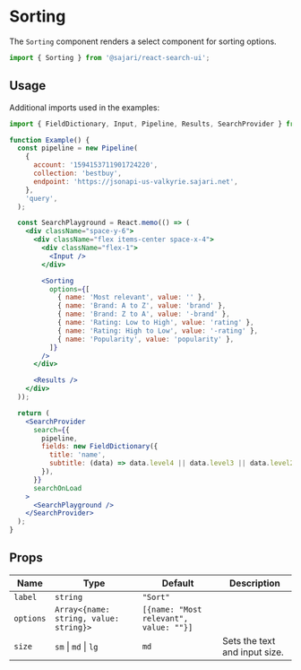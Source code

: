 
<SEO title="Sorting" description="The Sorting component renders a select component for sorting options." />

# Sorting

The `Sorting` component renders a select component for sorting options.

```js
import { Sorting } from '@sajari/react-search-ui';
```

## Usage

Additional imports used in the examples:

```js
import { FieldDictionary, Input, Pipeline, Results, SearchProvider } from '@sajari/react-search-ui';
```

```jsx
function Example() {
  const pipeline = new Pipeline(
    {
      account: '1594153711901724220',
      collection: 'bestbuy',
      endpoint: 'https://jsonapi-us-valkyrie.sajari.net',
    },
    'query',
  );

  const SearchPlayground = React.memo(() => (
    <div className="space-y-6">
      <div className="flex items-center space-x-4">
        <div className="flex-1">
          <Input />
        </div>

        <Sorting
          options={[
            { name: 'Most relevant', value: '' },
            { name: 'Brand: A to Z', value: 'brand' },
            { name: 'Brand: Z to A', value: '-brand' },
            { name: 'Rating: Low to High', value: 'rating' },
            { name: 'Rating: High to Low', value: '-rating' },
            { name: 'Popularity', value: 'popularity' },
          ]}
        />
      </div>

      <Results />
    </div>
  ));

  return (
    <SearchProvider
      search={{
        pipeline,
        fields: new FieldDictionary({
          title: 'name',
          subtitle: (data) => data.level4 || data.level3 || data.level2 || data.level1 || data.brand,
        }),
      }}
      searchOnLoad
    >
      <SearchPlayground />
    </SearchProvider>
  );
}
```

## Props

| Name      | Type                                   | Default                                | Description                   |
| --------- | -------------------------------------- | -------------------------------------- | ----------------------------- |
| `label`   | `string`                               | `"Sort"`                               |                               |
| `options` | `Array<{name: string, value: string}>` | `[{name: "Most relevant", value: ""}]` |                               |
| `size`    | `sm` \| `md` \| `lg`                   | `md`                                   | Sets the text and input size. |
